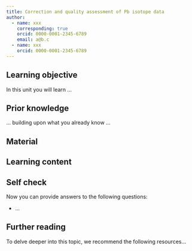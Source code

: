 ```yaml
---
title: Correction and quality assessment of Pb isotope data
author: 
  - name: xxx
    corresponding: true
    orcid: 0000-0001-2345-6789
    email: a@b.c
  - name: xxx
    orcid: 0000-0001-2345-6789
---
```


## Learning objective
In this unit you will learn ...

## Prior knowledge
... building upon what you already know ... 

## Material


## Learning content


## Self check
Now you can provide answers to the following questions: 

* ... 

## Further reading
To delve deeper into this topic, we recommend the following resources... 